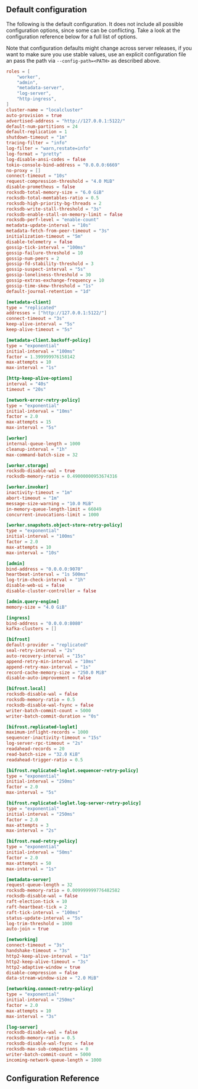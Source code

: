 ## Default configuration

The following is the default configuration. It does not include all possible configuration options, since some can be conflicting. Take a look at the configuration reference below for a full list of options.

Note that configuration defaults might change across server releases, if you want to make sure you use stable values, use an explicit configuration file an pass the path via `--config-path=<PATH>` as described above.

```toml restate.toml expandable {"CODE_LOAD::../docs/schemas/restate.toml"} 
roles = [
    "worker",
    "admin",
    "metadata-server",
    "log-server",
    "http-ingress",
]
cluster-name = "localcluster"
auto-provision = true
advertised-address = "http://127.0.0.1:5122/"
default-num-partitions = 24
default-replication = 1
shutdown-timeout = "1m"
tracing-filter = "info"
log-filter = "warn,restate=info"
log-format = "pretty"
log-disable-ansi-codes = false
tokio-console-bind-address = "0.0.0.0:6669"
no-proxy = []
connect-timeout = "10s"
request-compression-threshold = "4.0 MiB"
disable-prometheus = false
rocksdb-total-memory-size = "6.0 GiB"
rocksdb-total-memtables-ratio = 0.5
rocksdb-high-priority-bg-threads = 2
rocksdb-write-stall-threshold = "3s"
rocksdb-enable-stall-on-memory-limit = false
rocksdb-perf-level = "enable-count"
metadata-update-interval = "10s"
metadata-fetch-from-peer-timeout = "3s"
initialization-timeout = "5m"
disable-telemetry = false
gossip-tick-interval = "100ms"
gossip-failure-threshold = 10
gossip-num-peers = 2
gossip-fd-stability-threshold = 3
gossip-suspect-interval = "5s"
gossip-loneliness-threshold = 30
gossip-extras-exchange-frequency = 10
gossip-time-skew-threshold = "1s"
default-journal-retention = "1d"

[metadata-client]
type = "replicated"
addresses = ["http://127.0.0.1:5122/"]
connect-timeout = "3s"
keep-alive-interval = "5s"
keep-alive-timeout = "5s"

[metadata-client.backoff-policy]
type = "exponential"
initial-interval = "100ms"
factor = 1.399999976158142
max-attempts = 10
max-interval = "1s"

[http-keep-alive-options]
interval = "40s"
timeout = "20s"

[network-error-retry-policy]
type = "exponential"
initial-interval = "10ms"
factor = 2.0
max-attempts = 15
max-interval = "5s"

[worker]
internal-queue-length = 1000
cleanup-interval = "1h"
max-command-batch-size = 32

[worker.storage]
rocksdb-disable-wal = true
rocksdb-memory-ratio = 0.49000000953674316

[worker.invoker]
inactivity-timeout = "1m"
abort-timeout = "1m"
message-size-warning = "10.0 MiB"
in-memory-queue-length-limit = 66049
concurrent-invocations-limit = 1000

[worker.snapshots.object-store-retry-policy]
type = "exponential"
initial-interval = "100ms"
factor = 2.0
max-attempts = 10
max-interval = "10s"

[admin]
bind-address = "0.0.0.0:9070"
heartbeat-interval = "1s 500ms"
log-trim-check-interval = "1h"
disable-web-ui = false
disable-cluster-controller = false

[admin.query-engine]
memory-size = "4.0 GiB"

[ingress]
bind-address = "0.0.0.0:8080"
kafka-clusters = []

[bifrost]
default-provider = "replicated"
seal-retry-interval = "2s"
auto-recovery-interval = "15s"
append-retry-min-interval = "10ms"
append-retry-max-interval = "1s"
record-cache-memory-size = "250.0 MiB"
disable-auto-improvement = false

[bifrost.local]
rocksdb-disable-wal = false
rocksdb-memory-ratio = 0.5
rocksdb-disable-wal-fsync = false
writer-batch-commit-count = 5000
writer-batch-commit-duration = "0s"

[bifrost.replicated-loglet]
maximum-inflight-records = 1000
sequencer-inactivity-timeout = "15s"
log-server-rpc-timeout = "2s"
readahead-records = 20
read-batch-size = "32.0 KiB"
readahead-trigger-ratio = 0.5

[bifrost.replicated-loglet.sequencer-retry-policy]
type = "exponential"
initial-interval = "250ms"
factor = 2.0
max-interval = "5s"

[bifrost.replicated-loglet.log-server-retry-policy]
type = "exponential"
initial-interval = "250ms"
factor = 2.0
max-attempts = 3
max-interval = "2s"

[bifrost.read-retry-policy]
type = "exponential"
initial-interval = "50ms"
factor = 2.0
max-attempts = 50
max-interval = "1s"

[metadata-server]
request-queue-length = 32
rocksdb-memory-ratio = 0.009999999776482582
rocksdb-disable-wal = false
raft-election-tick = 10
raft-heartbeat-tick = 2
raft-tick-interval = "100ms"
status-update-interval = "5s"
log-trim-threshold = 1000
auto-join = true

[networking]
connect-timeout = "3s"
handshake-timeout = "3s"
http2-keep-alive-interval = "1s"
http2-keep-alive-timeout = "3s"
http2-adaptive-window = true
disable-compression = false
data-stream-window-size = "2.0 MiB"

[networking.connect-retry-policy]
type = "exponential"
initial-interval = "250ms"
factor = 2.0
max-attempts = 10
max-interval = "3s"

[log-server]
rocksdb-disable-wal = false
rocksdb-memory-ratio = 0.5
rocksdb-disable-wal-fsync = false
rocksdb-max-sub-compactions = 0
writer-batch-commit-count = 5000
incoming-network-queue-length = 1000
```

## Configuration Reference
